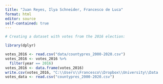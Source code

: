 ```yaml
---
title: "Juan Reyes, Ilya Schneider, Francesco de Luca"
format: html
editor: source
self-contained: true
---
```


```r
# Creating a dataset with votes from the 2016 election:

library(dplyr)

votes_2016 <- read.csv("data/countypres_2000-2020.csv")
votes_2016 <- votes_2016 %>%
  filter(year == 2016)
votes_2016 <- data.frame(votes_2016)
write.csv(votes_2016, "C:\\Users\\Francesco\\Dropbox\\University\\Data Science for Public Policy\\assignments\\670_final_project\\data\\countypres_2000-2020.csv", row.names=FALSE)
votes_data <- read.csv("countypres_2000-2020.csv")
```